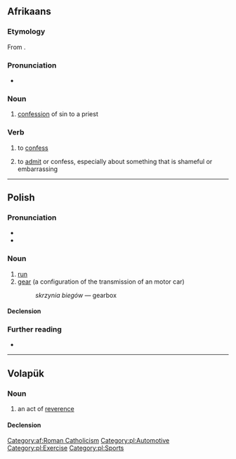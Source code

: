 ==Afrikaans==

===Etymology===
From {{inh|af|nl|biecht}}.

===Pronunciation===
* {{IPA|/ˈbix/|lang=af}}

===Noun===
{{af-noun|biegte}}

# {{lb|af|religion}} [[confession]] of sin to a priest

===Verb===
{{af-verb}}

# {{lb|af|religion}} to [[confess]]
# to [[admit]] or confess, especially about something that is shameful or embarrassing

[[Category:af:Roman Catholicism]]
[[Category:pl:Automotive]]
[[Category:pl:Exercise]]
[[Category:pl:Sports]]

----

==Polish==

===Pronunciation===
* {{pl-IPA}}
* {{audio|pl-bieg.ogg|audio|lang=pl}}

===Noun===
{{pl-noun|m-in}}

# [[run]]
# [[gear]] (a configuration of the transmission of an motor car)
#: ''skrzynia biegów'' — gearbox

====Declension====
{{pl-decl-noun-m-in}}

===Further reading===
* {{R:PWN}}

----

==Volapük==

===Noun===
{{vo-noun}}

# an act of [[reverence]]

====Declension====
{{vo-decl-noun}}